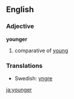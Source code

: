 ==English==
===Adjective===
'''younger'''
# comparative of [[young]]

===Translations===
*Swedish: [[yngre]]

[[ja:younger]]